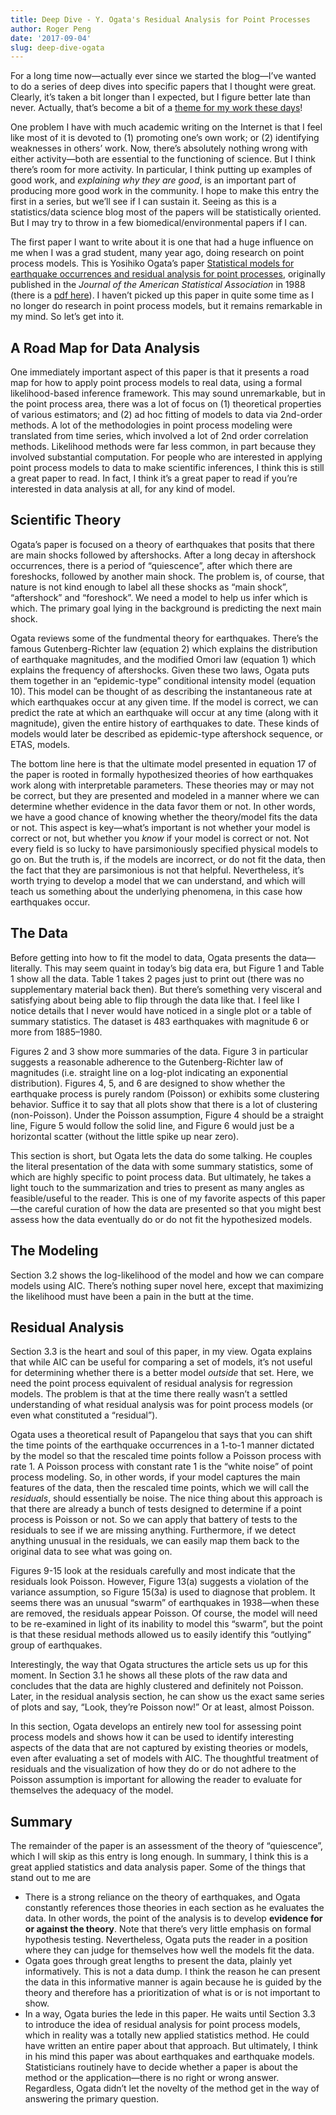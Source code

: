 ```yaml
---
title: Deep Dive - Y. Ogata's Residual Analysis for Point Processes
author: Roger Peng
date: '2017-09-04'
slug: deep-dive-ogata
---
```


For a long time now---actually ever since we started the blog---I've wanted to do a series of deep dives into specific papers that I thought were great. Clearly, it's taken a bit longer than I expected, but I figure better late than never. Actually, that's become a bit of a [theme for my work these days](https://twitter.com/rdpeng/status/900699027108282368)! 

One problem I have with much academic writing on the Internet is that I feel like most of it is devoted to (1) promoting one's own work; or (2) identifying weaknesses in others' work. Now, there's absolutely nothing wrong with either activity---both are essential to the functioning of science. But I think there's room for more activity. In particular, I think putting up examples of good work, and *explaining why they are good*, is an important part of producing more good work in the community. I hope to make this entry the first in a series, but we'll see if I can sustain it. Seeing as this is a statistics/data science blog most of the papers will be statistically oriented. But I may try to throw in a few biomedical/environmental papers if I can.

The first paper I want to write about it is one that had a huge influence on me when I was a grad student, many year ago, doing research on point process models. This is Yosihiko Ogata's paper [Statistical models for earthquake occurrences and residual analysis for point processes](http://amstat.tandfonline.com/doi/abs/10.1080/01621459.1988.10478560), originally published in the *Journal of the American Statistical Association* in 1988 (there is a [pdf here](http://bemlar.ism.ac.jp/zhuang/Refs/Refs/ogata1988.pdf)). I haven't picked up this paper in quite some time as I no longer do research in point process models, but it remains remarkable in my mind. So let's get into it.

## A Road Map for Data Analysis

One immediately important aspect of this paper is that it presents a road map for how to apply point process models to real data, using a formal likelihood-based inference framework. This may sound unremarkable, but in the point process area, there was a lot of focus on (1) theoretical properties of various estimators; and (2) ad hoc fitting of models to data via 2nd-order methods. A lot of the methodologies in point process modeling were translated from time series, which involved a lot of 2nd order correlation methods. Likelihood methods were far less common, in part because they involved substantial computation. For people who are interested in applying point process models to data to make scientific inferences, I think this is still a great paper to read. In fact, I think it's a great paper to read if you're interested in data analysis at all, for any kind of model. 

## Scientific Theory

Ogata's paper is focused on a theory of earthquakes that posits that there are main shocks followed by aftershocks. After a long decay in aftershock occurrences, there is a period of "quiescence", after which there are foreshocks, followed by another main shock. The problem is, of course, that nature is not kind enough to label all these shocks as "main shock", "aftershock" and "foreshock". We need a model to help us infer which is which. The primary goal lying in the background is predicting the next main shock.

Ogata reviews some of the fundmental theory for earthquakes. There's the famous Gutenberg-Richter law (equation 2) which explains the distribution of earthquake magnitudes, and the modified Omori law (equation 1) which explains the frequency of aftershocks. Given these two laws, Ogata puts them together in an "epidemic-type" conditional intensity model (equation 10). This model can be thought of as describing the instantaneous rate at which earthquakes occur at any given time. If the model is correct, we can predict the rate at which an earthquake will occur at any time (along with it magnitude), given the entire history of earthquakes to date. These kinds of models would later be described as epidemic-type aftershock sequence, or ETAS, models. 

The bottom line here is that the ultimate model presented in equation 17 of the paper is rooted in formally hypothesized theories of how earthquakes work along with interpretable parameters. These theories may or may not be correct, but they are presented and modeled in a manner where we can determine whether evidence in the data favor them or not. In other words, we have a good chance of knowing whether the theory/model fits the data or not. This aspect is key---what's important is not whether your model is correct or not, but whether you *know* if your model is correct or not. Not every field is so lucky to have parsimoniously specified physical models to go on. But the truth is, if the models are incorrect, or do not fit the data, then the fact that they are parsimonious is not that helpful. Nevertheless, it's worth trying to develop a model that we can understand, and which will teach us something about the underlying phenomena, in this case how earthquakes occur.

## The Data

Before getting into how to fit the model to data, Ogata presents the data---literally. This may seem quaint in today's big data era, but Figure 1 and Table 1 show all the data. Table 1 takes 2 pages just to print out (there was no supplementary material back then). But there's something very visceral and satisfying about being able to flip through the data like that. I feel like I notice details that I never would have noticed in a single plot or a table of summary statistics. The dataset is 483 earthquakes with magnitude 6 or more from 1885--1980. 

Figures 2 and 3 show more summaries of the data. Figure 3 in particular suggests a reasonable adherence to the Gutenberg-Richter law of magnitudes (i.e. straight line on a log-plot indicating an exponential distribution). Figures 4, 5, and 6 are designed to show whether the earthquake process is purely random (Poisson) or exhibits some clustering behavior. Suffice it to say that all plots show that there is a lot of clustering (non-Poisson). Under the Poisson assumption, Figure 4 should be a straight line, Figure 5 would follow the solid line, and Figure 6 would just be a horizontal scatter (without the little spike up near zero). 

This section is short, but Ogata lets the data do some talking. He couples the literal presentation of the data with some summary statistics, some of which are highly specific to point process data. But ultimately, he takes a light touch to the summarization and tries to present as many angles as feasible/useful to the reader. This is one of my favorite aspects of this paper---the careful curation of how the data are presented so that you might best assess how the data eventually do or do not fit the hypothesized models.

## The Modeling

Section 3.2 shows the log-likelihood of the model and how we can compare models using AIC. There's nothing super novel here, except that maximizing the likelihood must have been a pain in the butt at the time.

## Residual Analysis

Section 3.3 is the heart and soul of this paper, in my view. Ogata explains that while AIC can be useful for comparing a set of models, it's not useful for determining whether there is a better model *outside* that set. Here, we need the point process equivalent of residual analysis for regression models. The problem is that at the time there really wasn't a settled understanding of what residual analysis was for point process models (or even what constituted a "residual"). 

Ogata uses a theoretical result of Papangelou that says that you can shift the time points of the earthquake occurrences in a 1-to-1 manner dictated by the model so that the rescaled time points follow a Poisson process with rate 1. A Poisson process with constant rate 1 is the "white noise" of point process modeling. So, in other words, if your model captures the main features of the data, then the rescaled time points, which we will call the *residuals*, should essentially be noise. The nice thing about this approach is that there are already a bunch of tests designed to determine if a point process is Poisson or not. So we can apply that battery of tests to the residuals to see if we are missing anything. Furthermore, if we detect anything unusual in the residuals, we can easily map them back to the original data to see what was going on.

Figures 9-15 look at the residuals carefully and most indicate that the residuals look Poisson. However, Figure 13(a) suggests a violation of the variance assumption, so Figure 15(3a) is used to diagnose that problem. It seems there was an unusual "swarm" of earthquakes in 1938---when these are removed, the residuals appear Poisson. Of course, the model will need to be re-examined in light of its inability to model this "swarm", but the point is that these residual methods allowed us to easily identify this "outlying" group of earthquakes.

Interestingly, the way that Ogata structures the article sets us up for this moment. In Section 3.1 he shows all these plots of the raw data and concludes that the data are highly clustered and definitely not Poisson. Later, in the residual analysis section, he can show us the exact same series of plots and say, "Look, they're Poisson now!" Or at least, almost Poisson.

In this section, Ogata develops an entirely new tool for assessing point process models and shows how it can be used to identify interesting aspects of the data that are not captured by existing theories or models, even after evaluating a set of models with AIC. The thoughtful treatment of residuals and the visualization of how they do or do not adhere to the Poisson assumption is important for allowing the reader to evaluate for themselves the adequacy of the model. 

## Summary

The remainder of the paper is an assessment of the theory of "quiescence", which I will skip as this entry is long enough. In summary, I think this is a great applied statistics and data analysis paper. Some of the things that stand out to me are

* There is a strong reliance on the theory of earthquakes, and Ogata constantly references those theories in each section as he evaluates the data. In other words, the point of the analysis is to develop **evidence for or against the theory**. Note that there's very little emphasis on formal hypothesis testing. Nevertheless, Ogata puts the reader in a position where they can judge for themselves how well the models fit the data.
* Ogata goes through great lengths to present the data, plainly yet informatively. This is not a data dump. I think the reason he can present the data in this informative manner is again because he is guided by the theory and therefore has a prioritization of what is or is not important to show.
* In a way, Ogata buries the lede in this paper. He waits until Section 3.3 to introduce the idea of residual analysis for point process models, which in reality was a totally new applied statistics method. He could have written an entire paper about that approach. But ultimately, I think in his mind this paper was about earthquakes and earthquake models. Statisticians routinely have to decide whether a paper is about the method or the application---there is no right or wrong answer. Regardless, Ogata didn't let the novelty of the method get in the way of answering the primary question.











